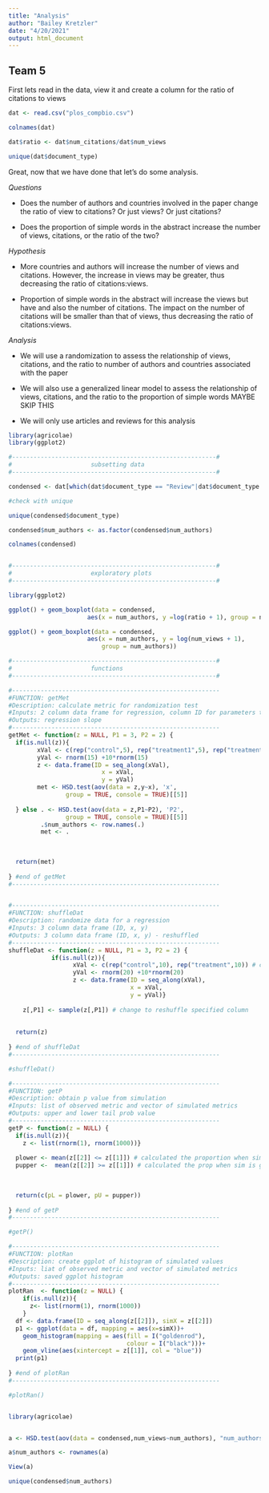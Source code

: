 ```yaml
---
title: "Analysis"
author: "Bailey Kretzler"
date: "4/20/2021"
output: html_document
---
```



## Team 5 

First lets read in the data, view it and create a column for the ratio of citations to views


```r


dat <- read.csv("plos_compbio.csv")

colnames(dat)

dat$ratio <- dat$num_citations/dat$num_views

unique(dat$document_type)


```



Great, now that we have done that let's do some analysis. 

*Questions*

* Does the number of authors and countries involved in the paper change the   ratio of view to citations? Or just views? Or just citations?

* Does the proportion of simple words in the abstract increase the number of views, citations, or the ratio of the two?


*Hypothesis* 

* More countries and authors will increase the number of views and citations. However, the increase in views may be greater, thus decreasing the ratio of citations:views.

* Proportion of simple words in the abstract will increase the views but have and also the number of citations. The impact on the number of citations will be smaller than that of views, thus decreasing the ratio of citations:views.

*Analysis* 

* We will use a randomization to assess the relationship of views, citations, and the ratio to number of authors and countries associated with the paper

* We will also use a generalized linear model to assess the relationship of views, citations, and the ratio to the proportion of simple words
      MAYBE SKIP THIS

* We will only use articles and reviews for this analysis




```r
library(agricolae)
library(ggplot2)

#---------------------------------------------------------#
#                      subsetting data
#---------------------------------------------------------#

condensed <- dat[which(dat$document_type == "Review"|dat$document_type == "Article"),] # only pull out the articles or reviews

#check with unique

unique(condensed$document_type)

condensed$num_authors <- as.factor(condensed$num_authors)

colnames(condensed)


#---------------------------------------------------------#
#                      exploratory plots
#---------------------------------------------------------#

library(ggplot2)

ggplot() + geom_boxplot(data = condensed, 
                      aes(x = num_authors, y =log(ratio + 1), group = num_authors))

ggplot() + geom_boxplot(data = condensed, 
                      aes(x = num_authors, y = log(num_views + 1),
                          group = num_authors))

#---------------------------------------------------------#
#                      functions
#---------------------------------------------------------#

#----------------------------------------------------------
#FUNCTION: getMet
#Description: calculate metric for randomization test
#Inputs: 2 column data frame for regression, column ID for parameters to analyze
#Outputs: regression slope
#----------------------------------------------------------
getMet <- function(z = NULL, P1 = 3, P2 = 2) {
  if(is.null(z)){
        xVal <- c(rep("control",5), rep("treatment1",5), rep("treatment2",5))
        yVal <- rnorm(15) +10*rnorm(15)
        z <- data.frame(ID = seq_along(xVal),
                          x = xVal,
                          y = yVal)
        met <- HSD.test(aov(data = z,y~x), 'x',
                group = TRUE, console = TRUE)[[5]]
        
  } else . <- HSD.test(aov(data = z,P1~P2), 'P2',
                group = TRUE, console = TRUE)[[5]]
         .$num_authors <- row.names(.)
         met <- .
  
 
  
  return(met)
  
} #end of getMet
#----------------------------------------------------------


#----------------------------------------------------------
#FUNCTION: shuffleDat
#Description: randomize data for a regression
#Inputs: 3 column data frame (ID, x, y)
#Outputs: 3 column data frame (ID, x, y) - reshuffled
#----------------------------------------------------------
shuffleDat <- function(z = NULL, P1 = 3, P2 = 2) {
            if(is.null(z)){
                  xVal <- c(rep("control",10), rep("treatment",10)) # change x to a categorical
                  yVal <- rnorm(20) +10*rnorm(20)
                  z <- data.frame(ID = seq_along(xVal),
                                  x = xVal,
                                  y = yVal)} 
  
    z[,P1] <- sample(z[,P1]) # change to reshuffle specified column
 
  
  return(z)
  
} #end of shuffleDat
#----------------------------------------------------------

#shuffleDat()

#----------------------------------------------------------
#FUNCTION: getP
#Description: obtain p value from simulation
#Inputs: list of observed metric and vector of simulated metrics
#Outputs: upper and lower tail prob value
#----------------------------------------------------------
getP <- function(z = NULL) {
  if(is.null(z)){
    z <- list(rnorm(1), rnorm(1000))}
    
  plower <- mean(z[[2]] <= z[[1]]) # calculated the proportion when simulated value is less than or equal to observed value
  pupper <-  mean(z[[2]] >= z[[1]]) # calculated the prop when sim is greater than or equal to obs
  
  
  
  return(c(pL = plower, pU = pupper))
  
} #end of getP
#----------------------------------------------------------

#getP()

#----------------------------------------------------------
#FUNCTION: plotRan  
#Description: create ggplot of histogram of simulated values  
#Inputs: liat of observed metric and vector of simulated metrics
#Outputs: saved ggplot histogram
#----------------------------------------------------------
plotRan  <- function(z = NULL) {
    if(is.null(z)){
      z<- list(rnorm(1), rnorm(1000))
    }
  df <- data.frame(ID = seq_along(z[[2]]), simX = z[[2]])
  p1 <- ggplot(data = df, mapping = aes(x=simX))+ 
    geom_histogram(mapping = aes(fill = I("goldenrod"),
                                 colour = I("black")))+ 
    geom_vline(aes(xintercept = z[[1]], col = "blue"))
  print(p1)
  
} #end of plotRan 
#----------------------------------------------------------

#plotRan()


library(agricolae)


a <- HSD.test(aov(data = condensed,num_views~num_authors), "num_authors",group = TRUE, console = TRUE)[[5]]

a$num_authors <- rownames(a)

View(a)

unique(condensed$num_authors)






```







